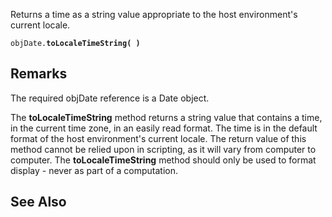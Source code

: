 Returns a time as a string value appropriate to the host environment's current locale.

 objDate.'''toLocaleTimeString( )'''
==Remarks==
The required objDate reference is a Date object.

The '''toLocaleTimeString''' method returns a string value that contains a time, in the current time zone, in an easily read format. The time is in the default format of the host environment's current locale. The return value of this method cannot be relied upon in scripting, as it will vary from computer to computer. The '''toLocaleTimeString''' method should only be used to format display - never as part of a computation.


==See Also==

              

              
